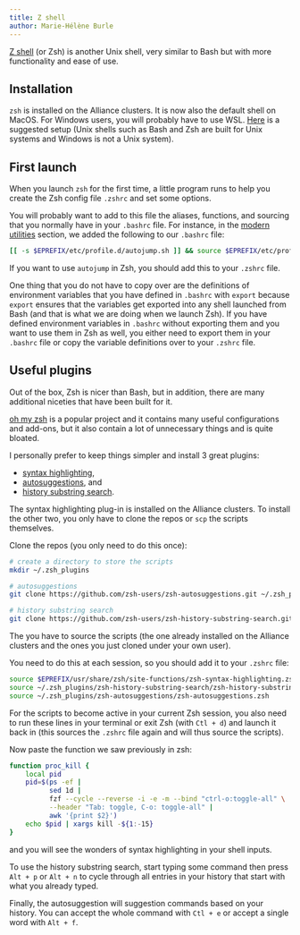 ```yaml
---
title: Z shell
author: Marie-Hélène Burle
---
```


:::{.def}

[Z shell](https://en.wikipedia.org/wiki/Z_shell) (or Zsh) is another Unix shell, very similar to Bash but with more functionality and ease of use.

:::

## Installation

`zsh` is installed on the Alliance clusters. It is now also the default shell on MacOS. For Windows users, you will probably have to use WSL. [Here](https://walterteng.com/using-zsh-on-windows) is a suggested setup (Unix shells such as Bash and Zsh are built for Unix systems and Windows is not a Unix system).

## First launch

When you launch `zsh` for the first time, a little program runs to help you create the Zsh config file `.zshrc` and set some options.

You will probably want to add to this file the aliases, functions, and sourcing that you normally have in your `.bashrc` file. For instance, in the [modern utilities](intro_modern.qmd) section, we added the following to our `.bashrc` file:

```.bash
[[ -s $EPREFIX/etc/profile.d/autojump.sh ]] && source $EPREFIX/etc/profile.d/autojump.sh
```

If you want to use `autojump` in Zsh, you should add this to your `.zshrc` file.

One thing that you do not have to copy over are the definitions of environment variables that you have defined in `.bashrc` with `export` because `export` ensures that the variables get exported into any shell launched from Bash (and that is what we are doing when we launch Zsh). If you have defined environment variables in `.bashrc` without exporting them and you want to use them in Zsh as well, you either need to export them in your `.bashrc` file or copy the variable definitions over to your `.zshrc` file.

## Useful plugins

Out of the box, Zsh is nicer than Bash, but in addition, there are many additional niceties that have been built for it.

[oh my zsh](https://github.com/ohmyzsh/ohmyzsh) is a popular project and it contains many useful configurations and add-ons, but it also contain a lot of unnecessary things and is quite bloated.

I personally prefer to keep things simpler and install 3 great plugins:

- [syntax highlighting](https://github.com/zsh-users/zsh-syntax-highlighting),
- [autosuggestions](https://github.com/zsh-users/zsh-autosuggestions?tab=readme-ov-file), and
- [history substring search](https://github.com/zsh-users/zsh-history-substring-search).

The syntax highlighting plug-in is installed on the Alliance clusters. To install the other two, you only have to clone the repos or `scp` the scripts themselves.

Clone the repos (you only need to do this once):

```.bash
# create a directory to store the scripts
mkdir ~/.zsh_plugins

# autosuggestions
git clone https://github.com/zsh-users/zsh-autosuggestions.git ~/.zsh_plugins/zsh-autosuggestions

# history substring search
git clone https://github.com/zsh-users/zsh-history-substring-search.git ~/.zsh_plugins/zsh-history-substring-search
```

The you have to source the scripts (the one already installed on the Alliance clusters and the ones you just cloned under your own user).

You need to do this at each session, so you should add it to your `.zshrc` file:

```.bash
source $EPREFIX/usr/share/zsh/site-functions/zsh-syntax-highlighting.zsh
source ~/.zsh_plugins/zsh-history-substring-search/zsh-history-substring-search.zsh
source ~/.zsh_plugins/zsh-autosuggestions/zsh-autosuggestions.zsh
```

For the scripts to become active in your current Zsh session, you also need to run these lines in your terminal or exit Zsh (with `Ctl + d`) and launch it back in (this sources the `.zshrc` file again and will thus source the scripts).

Now paste the function we saw previously in zsh:

```.bash
function proc_kill {
    local pid
    pid=$(ps -ef |
	      sed 1d |
	      fzf --cycle --reverse -i -e -m --bind "ctrl-o:toggle-all" \
		  --header "Tab: toggle, C-o: toggle-all" |
	      awk '{print $2}')
    echo $pid | xargs kill -${1:-15}
}
```

and you will see the wonders of syntax highlighting in your shell inputs.

To use the history substring search, start typing some command then press `Alt + p` or `Alt + n` to cycle through all entries in your history that start with what you already typed.

Finally, the autosuggestion will suggestion commands based on your history. You can accept the whole command with `Ctl + e` or accept a single word with `Alt + f`.
